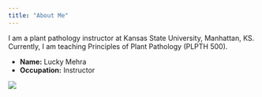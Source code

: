 ```yaml
---
title: "About Me"
---
```


I am a plant pathology instructor at Kansas State University, Manhattan, KS. Currently, I am teaching Principles of Plant Pathology (PLPTH 500).

- __Name:__ Lucky Mehra
- __Occupation:__ Instructor

![](IMG_2411.jpg)